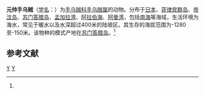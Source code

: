 {{Speciesbox
| taxon = Chiroteuthis imperator
| image = Chiroteuthis imperator.jpg
| binomial_authority = Chun, 1908<ref name='id10871'>{{cite web| url =http://www.bioinfo.cn/db05/BjdwSpecies.php?action=view&id=10871| title =元帅手乌贼| work =《中国动物物种编目数据库》| publisher =中国科学院微生物研究所| author =中国科学院动物研究所| accessdate =2009-04-28| deadurl =yes| archiveurl =https://web.archive.org/web/20160305042658/http://www.bioinfo.cn/db05/BjdwSpecies.php?action=view&id=10871| archivedate =2016-03-05}}</ref>
}}

'''元帅手乌贼'''（[[学名|学名]]：{{lang|la|''Chiroteuthis imperator''}}）为[[手乌贼科|手乌贼科]][[手乌贼属|手乌贼属]]的动物。分布于[[日本|日本]]、[[菲律宾群岛|菲律宾群岛]]、[[帝汶岛|帝汶岛]]、[[苏门答腊岛|苏门答腊岛]]、[[孟加拉湾|孟加拉湾]]、[[阿拉伯海|阿拉伯海]]、[[阿曼湾|阿曼湾]]，包括[[南海|南海]]等海域，生活环境为海水，常见于暖水以及水深超过400米的陆坡区。其生存的海拔范围为-1280至-150米。该物种的模式产地在[[苏门答腊岛|苏门答腊岛]]。<ref name='id10871'/>

== 参考文献 ==
{{reflist}}

{{taxonbar}}

[[Category:手乌贼属|Y]]
[[Category:_1908年描述的动物|Y]]